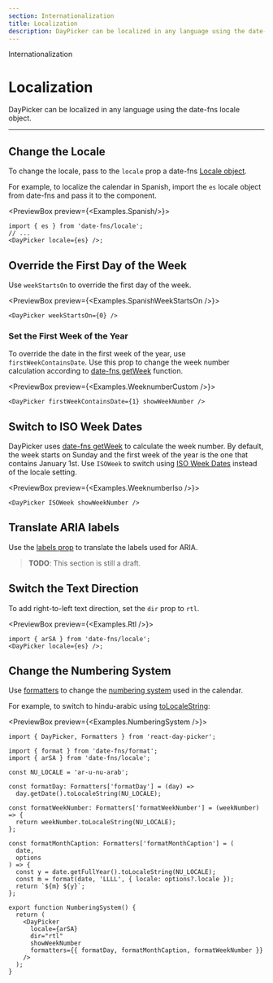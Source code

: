 ```yaml
---
section: Internationalization
title: Localization
description: DayPicker can be localized in any language using the date-fns locale object.
---
```


<SectionTitle>Internationalization</SectionTitle>

# Localization

<Description>
  DayPicker can be localized in any language using the date-fns locale object.
</Description>

---

## Change the Locale

To change the locale, pass to the `locale` prop a date-fns [Locale object](http://date-fns.org/docs/Locale).

For example, to localize the calendar in Spanish, import the `es` locale object from date-fns and pass it to the component.

<PreviewBox preview={<Examples.Spanish/>}>
  
  ```tsx
  import { es } from 'date-fns/locale';
  // ...
  <DayPicker locale={es} />;
  ```

</PreviewBox>

## Override the First Day of the Week

Use `weekStartsOn` to override the first day of the week.

<PreviewBox preview={<Examples.SpanishWeekStartsOn />}>
  ```tsx
  <DayPicker weekStartsOn={0} />
  ```
</PreviewBox>

### Set the First Week of the Year

To override the date in the first week of the year, use `firstWeekContainsDate`. Use this prop to change the week number calculation according to [date-fns getWeek](https://date-fns.org/docs/getWeek) function.

<PreviewBox preview={<Examples.WeeknumberCustom />}>
  ```tsx
  <DayPicker firstWeekContainsDate={1} showWeekNumber />
  ```
</PreviewBox>

## Switch to ISO Week Dates

DayPicker uses [date-fns getWeek](https://date-fns.org/docs/getWeek) to calculate the week number. By default, the week starts on Sunday and the first week of the year is the one that contains January 1st. Use `ISOWeek` to switch using [ISO Week Dates](https://en.wikipedia.org/wiki/ISO_week_date) instead of the locale setting.

<PreviewBox preview={<Examples.WeeknumberIso />}>
  ```tsx
  <DayPicker ISOWeek showWeekNumber />
  ```
</PreviewBox>

## Translate ARIA labels

Use the [labels prop](/api/interfaces/daypickerdefaultprops#labels) to translate
the labels used for ARIA.

> **TODO**: This section is still a draft.

## Switch the Text Direction

To add right-to-left text direction, set the `dir` prop to `rtl`.

<PreviewBox preview={<Examples.Rtl />}>
  
  ```tsx
  import { arSA } from 'date-fns/locale';
  <DayPicker locale={es} />;
  ```

</PreviewBox>

## Change the Numbering System

Use [formatters](/guides/formatters) to change the [numbering system](https://en.wikipedia.org/wiki/Numeral_system) used in the calendar.

For example, to switch to hindu-arabic using [toLocaleString](https://developer.mozilla.org/en/docs/Web/JavaScript/Reference/Global_Objects/Date/toLocaleString):

<PreviewBox preview={<Examples.NumberingSystem />}>

```tsx
import { DayPicker, Formatters } from 'react-day-picker';

import { format } from 'date-fns/format';
import { arSA } from 'date-fns/locale';

const NU_LOCALE = 'ar-u-nu-arab';

const formatDay: Formatters['formatDay'] = (day) =>
  day.getDate().toLocaleString(NU_LOCALE);

const formatWeekNumber: Formatters['formatWeekNumber'] = (weekNumber) => {
  return weekNumber.toLocaleString(NU_LOCALE);
};

const formatMonthCaption: Formatters['formatMonthCaption'] = (
  date,
  options
) => {
  const y = date.getFullYear().toLocaleString(NU_LOCALE);
  const m = format(date, 'LLLL', { locale: options?.locale });
  return `${m} ${y}`;
};

export function NumberingSystem() {
  return (
    <DayPicker
      locale={arSA}
      dir="rtl"
      showWeekNumber
      formatters={{ formatDay, formatMonthCaption, formatWeekNumber }}
    />
  );
}
```

</PreviewBox>
